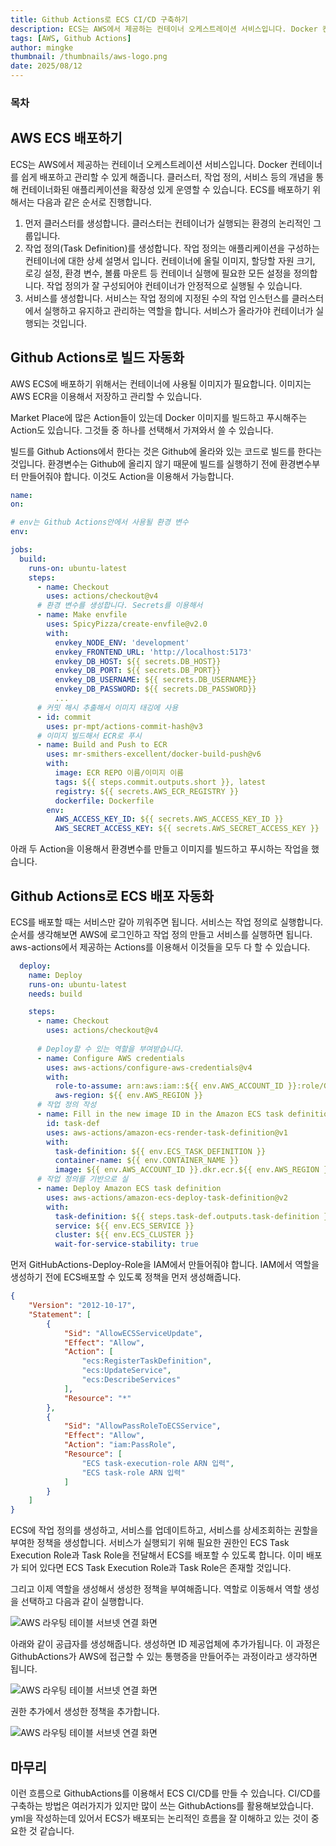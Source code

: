 ```yaml
---
title: Github Actions로 ECS CI/CD 구축하기
description: ECS는 AWS에서 제공하는 컨테이너 오케스트레이션 서비스입니다. Docker 컨테이너를 쉽게 배포하고 관리할 수 있게 해줍니다. 클러스터, 작업 정의, 서비스 등의 개념을 통해 컨테이너화된 애플리케이션을 확장성 있게 운영할 수 있습니다. ECS를 배포하기 위해서는 다음과 같은 순서로 진행합니다.
tags: [AWS, Github Actions]
author: mingke
thumbnail: /thumbnails/aws-logo.png
date: 2025/08/12
---
```

### 목차

## AWS ECS 배포하기

ECS는 AWS에서 제공하는 컨테이너 오케스트레이션 서비스입니다. Docker 컨테이너를 쉽게 배포하고 관리할 수 있게 해줍니다. 클러스터, 작업 정의, 서비스 등의 개념을 통해 컨테이너화된 애플리케이션을 확장성 있게 운영할 수 있습니다. ECS를 배포하기 위해서는 다음과 같은 순서로 진행합니다.

1. 먼저 클러스터를 생성합니다. 클러스터는 컨테이너가 실행되는 환경의 논리적인 그룹입니다.  
2. 작업 정의(Task Definition)를 생성합니다. 작업 정의는 애플리케이션을 구성하는 컨테이너에 대한 상세 설명서 입니다. 컨테이너에 올릴 이미지, 할당할 자원 크기, 로깅 설정, 환경 변수, 볼륨 마운트 등 컨테이너 실행에 필요한 모든 설정을 정의합니다. 작업 정의가 잘 구성되어야 컨테이너가 안정적으로 실행될 수 있습니다.
3. 서비스를 생성합니다. 서비스는 작업 정의에 지정된 수의 작업 인스턴스를 클러스터에서 실행하고 유지하고 관리하는 역할을 합니다. 서비스가 올라가야 컨테이너가 실행되는 것입니다.

## Github Actions로 빌드 자동화

AWS ECS에 배포하기 위해서는 컨테이너에 사용될 이미지가 필요합니다. 이미지는 AWS ECR을 이용해서 저장하고 관리할 수 있습니다. 

<Link url="https://chaechae.life/blog/github-actions-image-build-push" />

Market Place에 많은 Action들이 있는데 Docker 이미지를 빌드하고 푸시해주는 Action도 있습니다. 그것들 중 하나를 선택해서 가져와서 쓸 수 있습니다. 

빌드를 Github Actions에서 한다는 것은 Github에 올라와 있는 코드로 빌드를 한다는 것입니다. 환경변수는 Github에 올리지 않기 때문에 빌드를 실행하기 전에 환경변수부터 만들어줘야 합니다. 이것도 Action을 이용해서 가능합니다.

```yaml
name:
on:

# env는 Github Actions안에서 사용될 환경 변수
env:

jobs:
  build:
    runs-on: ubuntu-latest
    steps:
      - name: Checkout
        uses: actions/checkout@v4
      # 환경 변수를 생성합니다. Secrets를 이용해서 
      - name: Make envfile
        uses: SpicyPizza/create-envfile@v2.0
        with:
          envkey_NODE_ENV: 'development'
          envkey_FRONTEND_URL: 'http://localhost:5173'
          envkey_DB_HOST: ${{ secrets.DB_HOST}}
          envkey_DB_PORT: ${{ secrets.DB_PORT}}
          envkey_DB_USERNAME: ${{ secrets.DB_USERNAME}}
          envkey_DB_PASSWORD: ${{ secrets.DB_PASSWORD}}
          ...
      # 커밋 해시 추출해서 이미지 태깅에 사용
      - id: commit
        uses: pr-mpt/actions-commit-hash@v3
      # 이미지 빌드해서 ECR로 푸시
      - name: Build and Push to ECR
        uses: mr-smithers-excellent/docker-build-push@v6
        with:
          image: ECR REPO 이름/이미지 이름
          tags: ${{ steps.commit.outputs.short }}, latest
          registry: ${{ secrets.AWS_ECR_REGISTRY }}
          dockerfile: Dockerfile
        env:
          AWS_ACCESS_KEY_ID: ${{ secrets.AWS_ACCESS_KEY_ID }}
          AWS_SECRET_ACCESS_KEY: ${{ secrets.AWS_SECRET_ACCESS_KEY }}
```

아래 두 Action을 이용해서 환경변수를 만들고 이미지를 빌드하고 푸시하는 작업을 했습니다.

<Link url="https://github.com/SpicyPizza/create-envfile"/>
<Link url="https://github.com/mr-smithers-excellent/docker-build-push"/>

<Ads/>

## Github Actions로 ECS 배포 자동화

ECS를 배포할 때는 서비스만 갈아 끼워주면 됩니다. 서비스는 작업 정의로 실행합니다. 순서를 생각해보면 AWS에 로그인하고 작업 정의 만들고 서비스를 실행하면 됩니다. aws-actions에서 제공하는 Actions를 이용해서 이것들을 모두 다 할 수 있습니다.

```yaml
  deploy:
    name: Deploy
    runs-on: ubuntu-latest
    needs: build

    steps:
      - name: Checkout
        uses: actions/checkout@v4
        
      # Deploy할 수 있는 역할을 부여받습니다. 
      - name: Configure AWS credentials
        uses: aws-actions/configure-aws-credentials@v4
        with:
          role-to-assume: arn:aws:iam::${{ env.AWS_ACCOUNT_ID }}:role/GitHubActions-Deploy-Role
          aws-region: ${{ env.AWS_REGION }}
      # 작업 정의 작성
      - name: Fill in the new image ID in the Amazon ECS task definition
        id: task-def
        uses: aws-actions/amazon-ecs-render-task-definition@v1
        with:
          task-definition: ${{ env.ECS_TASK_DEFINITION }}
          container-name: ${{ env.CONTAINER_NAME }}
          image: ${{ env.AWS_ACCOUNT_ID }}.dkr.ecr.${{ env.AWS_REGION }}.amazonaws.com/${{ env.ECR_REPOSITORY }}:${{ env.IMAGE_TAG }}
      # 작업 정의를 기반으로 실
      - name: Deploy Amazon ECS task definition
        uses: aws-actions/amazon-ecs-deploy-task-definition@v2
        with:
          task-definition: ${{ steps.task-def.outputs.task-definition }}
          service: ${{ env.ECS_SERVICE }}
          cluster: ${{ env.ECS_CLUSTER }}
          wait-for-service-stability: true
```

<Link url="https://github.com/aws-actions" />


먼저 GitHubActions-Deploy-Role을 IAM에서 만들어줘야 합니다. IAM에서 역할을 생성하기 전에 ECS배포할 수 있도록 정책을 먼저 생성해줍니다. 

```json
{
    "Version": "2012-10-17",
    "Statement": [
        {
            "Sid": "AllowECSServiceUpdate",
            "Effect": "Allow",
            "Action": [
                "ecs:RegisterTaskDefinition",
                "ecs:UpdateService",
                "ecs:DescribeServices"
            ],
            "Resource": "*"
        },
        {
            "Sid": "AllowPassRoleToECSService",
            "Effect": "Allow",
            "Action": "iam:PassRole",
            "Resource": [
                "ECS task-execution-role ARN 입력",
                "ECS task-role ARN 입력"
            ]
        }
    ]
}
```

ECS에 작업 정의를 생성하고, 서비스를 업데이트하고, 서비스를 상세조회하는 권할을 부여한 정책을 생성합니다. 서비스가 실행되기 위해 필요한 권한인 ECS Task Execution Role과 Task Role을 전달해서 ECS를 배포할 수 있도록 합니다. 이미 배포가 되어 있다면 ECS Task Execution Role과 Task Role은 존재할 것입니다.

그리고 이제 역할을 생성해서 생성한 정책을 부여해줍니다. 역할로 이동해서 역할 생성을 선택하고 다음과 같이 실행합니다.

<Image src="/aws-ecs-githubactions-cicd/01.png" alt="AWS 라우팅 테이블 서브넷 연결 화면" />

아래와 같이 공급자를 생성해줍니다. 생성하면 ID 제공업체에 추가가됩니다. 이 과정은 GithubActions가 AWS에 접근할 수 있는 통행증을 만들어주는 과정이라고 생각하면 됩니다.

<Image src="/aws-ecs-githubactions-cicd/02.png" alt="AWS 라우팅 테이블 서브넷 연결 화면" />

권한 추가에서 생성한 정책을 추가합니다.

<Image src="/aws-ecs-githubactions-cicd/03.png" alt="AWS 라우팅 테이블 서브넷 연결 화면" />

## 마무리

이런 흐름으로 GithubActions를 이용해서 ECS CI/CD를 만들 수 있습니다. CI/CD를 구축하는 방법은 여러가지가 있지만 많이 쓰는 GithubActions를 활용해보았습니다. yml을 작성하는데 있어서 ECS가 배포되는 논리적인 흐름을 잘 이해하고 있는 것이 중요한 것 같습니다.

<Link url="https://chaechae.life/blog/aws-s3-presigned-url-cloudfront"/>